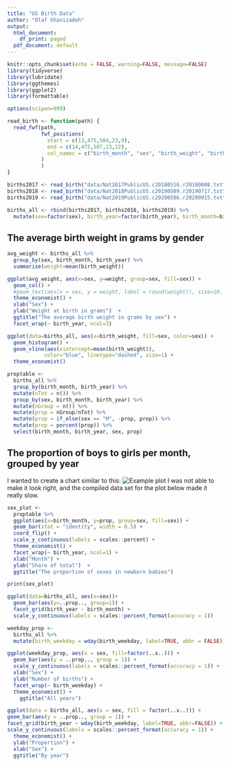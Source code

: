 ```yaml
---
title: "US Birth Data"
author: "Olaf Ghanizadeh"
output:
  html_document:
    df_print: paged
  pdf_document: default
---
```


```r
knitr::opts_chunk$set(echo = FALSE, warning=FALSE, message=FALSE)
library(tidyverse)
library(lubridate)
library(ggthemes)
library(ggplot2)
library(formattable)

options(scipen=999)
```


```r
read_birth <- function(path) {
  read_fwf(path,
           fwf_positions(
             start = c(13,475,504,23,9),
             end = c(14,475,507,23,12),
             col_names = c("birth_month", "sex", "birth_weight", "birth_weekday", "birth_year")
           )
           )
}
```


```r
births2017 <- read_birth("data/Nat2017PublicUS.c20180516.r20180808.txt")
births2018 <- read_birth("data/Nat2018PublicUS.c20190509.r20190717.txt")
births2019 <- read_birth("data/Nat2019PublicUS.c20200506.r20200915.txt")
```




```r
births_all <- rbind(births2017, births2018, births2019) %>%
  mutate(sex=factor(sex), birth_year=factor(birth_year), birth_month=birth_month, birth_weekday=birth_weekday, birth_weight=as.numeric(birth_weight))
```



## The average birth weight in grams by gender
```r
avg_weight <- births_all %>%
  group_by(sex, birth_month, birth_year) %>%
  summarise(weight=mean(birth_weight))
```

```r
ggplot(avg_weight, aes(x=sex, y=weight, group=sex, fill=sex)) +
  geom_col() +
  #geom_text(aes(x = sex, y = weight, label = round(weight)), size=10, color="white", position=position_stack(vjust=0.5))  +
  theme_economist() +
  xlab("Sex") +
  ylab("Weight at birth in grams")  + 
  ggtitle("The average birth weight in grams by sex") +
  facet_wrap(~ birth_year, ncol=3)

```


```r
ggplot(data=births_all, aes(x=birth_weight, fill=sex, color=sex)) +
  geom_histogram() + 
  geom_vline(aes(xintercept=mean(birth_weight)),
            color="blue", linetype="dashed", size=1) +
  theme_economist()
```











```r
proptable <- 
  births_all %>%
  group_by(birth_month, birth_year) %>%
  mutate(nTot = n()) %>%
  group_by(sex, birth_month, birth_year) %>%
  mutate(nGroup = n()) %>%
  mutate(prop = nGroup/nTot) %>%
  mutate(prop = if_else(sex == "M", -prop, prop)) %>%
  mutate(prop = percent(prop)) %>%
  select(birth_month, birth_year, sex, prop)
```



## The proportion of boys to girls per month, grouped by year
I wanted to create a chart similar to this:
![Example plot](https://help.macrobond.com/wp-content/uploads/2018/05/BR1.svg)
I was not able to make it look right, and the compiled data set for the plot below made it really slow.
```r
sex_plot <- 
  proptable %>%
  ggplot(aes(x=birth_month, y=prop, group=sex, fill=sex)) +
  geom_bar(stat = "identity", width = 0.5) + 
  coord_flip() +
  scale_y_continuous(labels = scales::percent) +
  theme_economist() +
  facet_wrap(~ birth_year, ncol=1) + 
  xlab("Month") +
  ylab("Share of total")  + 
  ggtitle("The proportion of sexes in newborn babies")

print(sex_plot)
```



```r
ggplot(data=births_all, aes(x=sex))+
  geom_bar(aes(y=..prop.., group=1)) +
  facet_grid(birth_year ~ birth_month) +
  scale_y_continuous(labels = scales::percent_format(accuracy = 1))

```


```r
weekday_prop <- 
  births_all %>%
  mutate(birth_weekday = wday(birth_weekday, label=TRUE, abbr = FALSE))
```


```r
ggplot(weekday_prop, aes(x = sex, fill=factor(..x..))) +
  geom_bar(aes(y = ..prop.., group = 1)) + 
  scale_y_continuous(labels = scales::percent_format(accuracy = 1)) + 
  xlab("Sex") + 
  ylab("Number of births") +
  facet_wrap(~ birth_weekday) + 
  theme_economist() + 
    ggtitle("All years")

```


```r
ggplot(data = births_all, aes(x = sex, fill = factor(..x..))) +
geom_bar(aes(y = ..prop.., group = 1)) + 
facet_grid(birth_year ~ wday(birth_weekday, label=TRUE, abbr=FALSE)) +
scale_y_continuous(labels = scales::percent_format(accuracy = 1)) + 
  theme_economist() +
  ylab("Proportion") +
  xlab("Sex") +
  ggtitle("By year")
```
